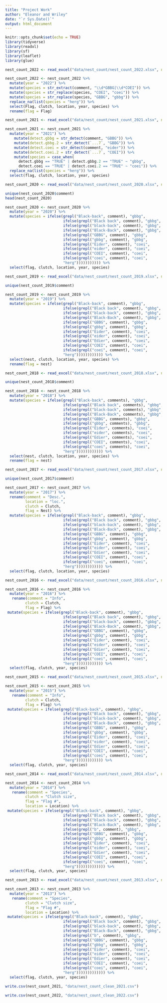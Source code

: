```yaml
---
title: "Project Work"
author: "Eleanor and Wriley"
date: "`r Sys.Date()`"
output: html_document
---
```


```r
knitr::opts_chunk$set(echo = TRUE)
library(tidyverse)
library(readxl)
library(sf)
library(leaflet)
library(glue)
```

```r
nest_count_2022 <- read_excel("data/nest_count/nest_count_2022.xlsx", na = "NA")

nest_count_2022 <- nest_count_2022 %>%
  mutate(year = "2022") %>%
  mutate(species = str_extract(comment, "\\d*GBBG|\\d*COEI")) %>%
  mutate(species = str_replace(species, "COEI", "coei")) %>%
  mutate(species = str_replace(species, "GBBG", "gbbg")) %>%
  replace_na(list(species = "herg")) %>%
  select(Flag, clutch, location, year, species) %>%
  rename(flag = Flag)
```

```r
nest_count_2021 <- read_excel("data/nest_count/nest_count_2021.xlsx", na = "NA")

nest_count_2021 <- nest_count_2021 %>%
  mutate(year = "2021") %>%
    mutate(detect.gbbg = str_detect(comment, "GBBG")) %>% 
    mutate(detect.gbbg.2 = str_detect(`...7`, "GBBG")) %>%
    mutate(detect.coei = str_detect(comment, "eider")) %>%
    mutate(detect.coei.2 = str_detect(`...7`, "COEI")) %>%
    mutate(species = case_when(
      detect.gbbg == "TRUE" | detect.gbbg.2 == "TRUE" ~ "gbbg",
      detect.coei == "TRUE" | detect.coei.2 == "TRUE" ~ "coei")) %>%
  replace_na(list(species = "herg")) %>%
  select(flag, clutch, location, year, species)
```

```r
nest_count_2020 <- read_excel("data/nest_count/nest_count_2020.xlsx", na = "NA")

unique(nest_count_2020$comment)
head(nest_count_2020)

nest_count_2020 <- nest_count_2020 %>%
  mutate(year = "2020") %>%
  mutate(species = ifelse(grepl("Black-back", comment), "gbbg",
                          ifelse(grepl("Black back", comment), "gbbg",
                          ifelse(grepl("black-back", comment), "gbbg",
                          ifelse(grepl("Black-Back", comment), "gbbg",
                          ifelse(grepl("GBBG", comment), "gbbg",
                          ifelse(grepl("gbbg", comment), "gbbg",
                          ifelse(grepl("Eider", comment), "coei",
                          ifelse(grepl("eider", comment), "coei", 
                          ifelse(grepl("COEI", comment), "coei",
                          ifelse(grepl("coei", comment), "coei",
                          "herg"))))))))))) %>%
  select(flag, clutch, location, year, species)
```

```r
nest_count_2019 <- read_excel("data/nest_count/nest_count_2019.xlsx", na = "NA")

unique(nest_count_2019$comment)

nest_count_2019 <- nest_count_2019 %>%
  mutate(year = "2019") %>%
  mutate(species = ifelse(grepl("Black-back", comment), "gbbg",
                          ifelse(grepl("Black back", comment), "gbbg",
                          ifelse(grepl("black-back", comment), "gbbg",
                          ifelse(grepl("Black-Back", comment), "gbbg",
                          ifelse(grepl("GBBG", comment), "gbbg",
                          ifelse(grepl("gbbg", comment), "gbbg",
                          ifelse(grepl("Eider", comment), "coei",
                          ifelse(grepl("eider", comment), "coei", 
                          ifelse(grepl("Edier", comment), "coei",
                          ifelse(grepl("COEI", comment), "coei",
                          ifelse(grepl("coei", comment), "coei",
                          "herg")))))))))))) %>%
  select(nest, clutch, location, year, species) %>%
  rename(flag = nest)
```
```r
nest_count_2018 <- read_excel("data/nest_count/nest_count_2018.xlsx", na = "NA")

unique(nest_count_2018$comment)

nest_count_2018 <- nest_count_2018 %>%
  mutate(year = "2018") %>%
  mutate(species = ifelse(grepl("Black-back", comments), "gbbg",
                          ifelse(grepl("Black back", comments), "gbbg",
                          ifelse(grepl("black-back", comments), "gbbg",
                          ifelse(grepl("Black-Back", comments), "gbbg",
                          ifelse(grepl("GBBG", comments), "gbbg",
                          ifelse(grepl("gbbg", comments), "gbbg",
                          ifelse(grepl("Eider", comments), "coei",
                          ifelse(grepl("eider", comments), "coei", 
                          ifelse(grepl("Edier", comments), "coei",
                          ifelse(grepl("COEI", comments), "coei",
                          ifelse(grepl("coei", comments), "coei",
                          "herg")))))))))))) %>%
  select(nest, clutch, location, year, species) %>%
  rename(flag = nest)

```
```r
nest_count_2017 <- read_excel("data/nest_count/nest_count_2017.xlsx", na = "NA")

unique(nest_count_2017$comment)

nest_count_2017 <- nest_count_2017 %>%
  mutate(year = "2017") %>%
  rename(comment = "Desc.",
         location = "loc.",
         clutch = Clutch,
         flag = Nest) %>%
  mutate(species = ifelse(grepl("Black-back", comment), "gbbg",
                          ifelse(grepl("Black back", comment), "gbbg",
                          ifelse(grepl("black-back", comment), "gbbg",
                          ifelse(grepl("Black-Back", comment), "gbbg",
                          ifelse(grepl("GBBG", comment), "gbbg",
                          ifelse(grepl("gbbg", comment), "gbbg",
                          ifelse(grepl("Eider", comment), "coei",
                          ifelse(grepl("eider", comment), "coei", 
                          ifelse(grepl("Edier", comment), "coei",
                          ifelse(grepl("COEI", comment), "coei",
                          ifelse(grepl("coei", comment), "coei",
                          "herg")))))))))))) %>%
  select(flag, clutch, location, year, species)
```
```r
nest_count_2016 <- read_excel("data/nest_count/nest_count_2016.xlsx", na = "NA")

nest_count_2016 <- nest_count_2016 %>%
  mutate(year = "2016") %>%
   rename(comment = "Info",
         clutch = Clutch,
         flag = Flag) %>%
 mutate(species = ifelse(grepl("Black-back", comment), "gbbg",
                          ifelse(grepl("Black back", comment), "gbbg",
                          ifelse(grepl("black-back", comment), "gbbg",
                          ifelse(grepl("Black-Back", comment), "gbbg",
                          ifelse(grepl("GBBG", comment), "gbbg",
                          ifelse(grepl("gbbg", comment), "gbbg",
                          ifelse(grepl("Eider", comment), "coei",
                          ifelse(grepl("eider", comment), "coei", 
                          ifelse(grepl("Edier", comment), "coei",
                          ifelse(grepl("COEI", comment), "coei",
                          ifelse(grepl("coei", comment), "coei",
                          "herg")))))))))))) %>%
  select(flag, clutch, year, species) 
```

```r
nest_count_2015 <- read_excel("data/nest_count/nest_count_2015.xlsx", na = "NA")

nest_count_2015 <- nest_count_2015 %>%
  mutate(year = "2015") %>%
   rename(comment = "Info",
         clutch = Clutch,
         flag = Flag) %>%
 mutate(species = ifelse(grepl("Black-back", comment), "gbbg",
                          ifelse(grepl("Black back", comment), "gbbg",
                          ifelse(grepl("black-back", comment), "gbbg",
                          ifelse(grepl("Black-Back", comment), "gbbg",
                          ifelse(grepl("GBBG", comment), "gbbg",
                          ifelse(grepl("gbbg", comment), "gbbg",
                          ifelse(grepl("Eider", comment), "coei",
                          ifelse(grepl("eider", comment), "coei", 
                          ifelse(grepl("Edier", comment), "coei",
                          ifelse(grepl("COEI", comment), "coei",
                          ifelse(grepl("coei", comment), "coei",
                          "herg")))))))))))) %>%
  select(flag, clutch, year, species) 


```
```r
nest_count_2014 <- read_excel("data/nest_count/nest_count_2014.xlsx", na = "NA")

nest_count_2014 <- nest_count_2014 %>%
  mutate(year = "2014") %>%
   rename(comment = "Species",
         clutch = "Clutch size",
         flag = "Flag #",
         location = Location) %>%
 mutate(species = ifelse(grepl("Black-back", comment), "gbbg",
                          ifelse(grepl("Black back", comment), "gbbg",
                          ifelse(grepl("black-back", comment), "gbbg",
                          ifelse(grepl("Black-Back", comment), "gbbg",
                          ifelse(grepl("b", comment), "gbbg",
                          ifelse(grepl("GBBG", comment), "gbbg",
                          ifelse(grepl("gbbg", comment), "gbbg",
                          ifelse(grepl("Eider", comment), "coei",
                          ifelse(grepl("eider", comment), "coei", 
                          ifelse(grepl("Edier", comment), "coei",
                          ifelse(grepl("COEI", comment), "coei",
                          ifelse(grepl("coei", comment), "coei",
                          "herg"))))))))))))) %>%
  select(flag, clutch, year, species) 
```
```r
nest_count_2013 <- read_excel("data/nest_count/nest_count_2013.xlsx", na = "NA")

nest_count_2013 <- nest_count_2013 %>%
  mutate(year = "2013") %>%
   rename(comment = "Species",
         clutch = "Clutch size",
         flag = "Flag #",
         location = Location) %>%
 mutate(species = ifelse(grepl("Black-back", comment), "gbbg",
                          ifelse(grepl("Black back", comment), "gbbg",
                          ifelse(grepl("black-back", comment), "gbbg",
                          ifelse(grepl("Black-Back", comment), "gbbg",
                          ifelse(grepl("b", comment), "gbbg",
                          ifelse(grepl("GBBG", comment), "gbbg",
                          ifelse(grepl("gbbg", comment), "gbbg",
                          ifelse(grepl("Eider", comment), "coei",
                          ifelse(grepl("eider", comment), "coei", 
                          ifelse(grepl("Edier", comment), "coei",
                          ifelse(grepl("COEI", comment), "coei",
                          ifelse(grepl("coei", comment), "coei",
                          "herg"))))))))))))) %>%
  select(flag, clutch, year, species)
```



```r
write.csv(nest_count_2021, "data/nest_count_clean_2021.csv")

write.csv(nest_count_2022, "data/nest_count_clean_2022.csv")

```

